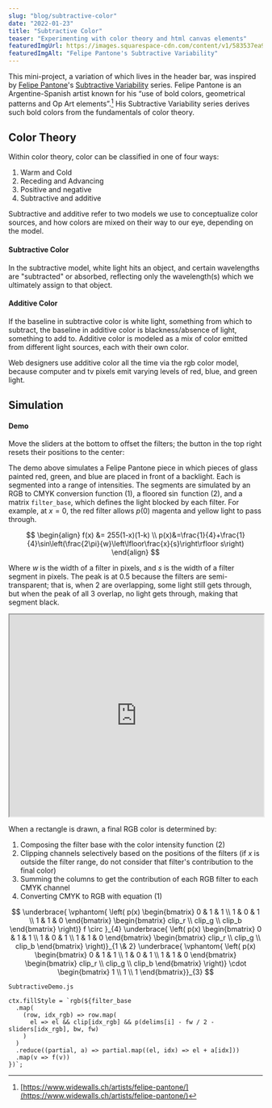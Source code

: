 ```yaml
---
slug: "blog/subtractive-color"
date: "2022-01-23"
title: "Subtractive Color"
teaser: "Experimenting with color theory and html canvas elements"
featuredImgUrl: https://images.squarespace-cdn.com/content/v1/583537ea9f745645805f7860/1573067590790-R9VYSU4ER6WRBH9X7W7F/DSC04623.jpg
featuredImgAlt: "Felipe Pantone's Subtractive Variability"
---
```



This mini-project, a variation of which lives in the header bar, was inspired by [Felipe Pantone](https://en.wikipedia.org/wiki/Felipe_Pantone)'s [Subtractive Variability](https://www.felipepantone.com/subtractive-variability) series. Felipe Pantone is an Argentine-Spanish artist known for his “use of bold colors, geometrical patterns and Op Art elements”.[^1] His Subtractive Variability series derives such bold colors from the fundamentals of color theory. 

## Color Theory
Within color theory, color can be classified in one of four ways:

1. Warm and Cold
2. Receding and Advancing
3. Positive and negative
4. Subtractive and additive

Subtractive and additive refer to two models we use to conceptualize color sources, and how colors are mixed on their way to our eye, depending on the model.

#### Subtractive Color 
In the subtractive model, white light hits an object, and certain wavelengths are "subtracted" or absorbed, reflecting only the wavelength(s) which we ultimately assign to that object.

#### Additive Color
If the baseline in subtractive color is white light, something from which to subtract, the baseline in additive color is blackness/absence of light, something to add to. Additive color is modeled as a mix of color emitted from different light sources, each with their own color. 

Web designers use additive color all the time via the rgb color model, because computer and tv pixels emit varying levels of red, blue, and green light.

## Simulation

#### Demo
Move the sliders at the bottom to offset the filters; the button in the top right resets their positions to the center:

<SubtractiveDemo />

The demo above simulates a Felipe Pantone piece in which pieces of glass painted red, green, and blue are placed in front of a backlight. Each is segmented into a range of intensities. The segments are simulated by an RGB to CMYK conversion function $(1)$, a floored $\sin$ function $(2)$, and a matrix `filter_base`, which defines the light blocked by each filter. For example, at $x=0$, the red filter allows $p(0)$ magenta and yellow light to pass through.

$$
\begin{align}
f(x) &= 255(1-x)(1-k) \\
p(x)&=\frac{1}{4}+\frac{1}{4}\sin\left(\frac{2\pi}{w}\left\lfloor\frac{x}{s}\right\rfloor s\right)
\end{align}
$$

Where $w$ is the width of a filter in pixels, and $s$ is the width of a filter segment in pixels. The peak is at $0.5$ because the filters are semi-transparent; that is, when 2 are overlapping, some light still gets through, but when the peak of all 3 overlap, no light gets through, making that segment black.

<iframe src="https://www.desmos.com/calculator/nougdzpiuc" width="100%" style="min-height:400px"></iframe>

When a rectangle is drawn, a final RGB color is determined by:
1. Composing the filter base with the color intensity function $(2)$
2. Clipping channels selectively based on the positions of the filters (if $x$ is outside the filter range, do not consider that filter's contribution to the final color)
3. Summing the columns to get the contribution of each RGB filter to each CMYK channel 
4. Converting CMYK to RGB with equation $(1)$

$$
\underbrace{
\vphantom{
\left(
p(x)
\begin{bmatrix}
0 & 1 & 1 \\
1 & 0 & 1 \\
1 & 1 & 0
\end{bmatrix}
\begin{bmatrix}
clip_r \\
clip_g \\
clip_b
\end{bmatrix}
\right)}
f \circ
}_{4}
\underbrace{
\left(
p(x)
\begin{bmatrix}
0 & 1 & 1 \\
1 & 0 & 1 \\
1 & 1 & 0
\end{bmatrix}
\begin{bmatrix}
clip_r \\
clip_g \\
clip_b
\end{bmatrix}
\right)}_{1 \& 2}
\underbrace{
\vphantom{
\left(
p(x)
\begin{bmatrix}
0 & 1 & 1 \\
1 & 0 & 1 \\
1 & 1 & 0
\end{bmatrix}
\begin{bmatrix}
clip_r \\
clip_g \\
clip_b
\end{bmatrix}
\right)}
\cdot
\begin{bmatrix}
1 \\ 1 \\ 1
\end{bmatrix}}_{3}
$$

`SubtractiveDemo.js`
```jsx{numberLines: 90}
ctx.fillStyle = `rgb(${filter_base
  .map(
    (row, idx_rgb) => row.map(
      el => el && clip[idx_rgb] && p(delims[i] - fw / 2 - sliders[idx_rgb], bw, fw)
    )
  )
  .reduce((partial, a) => partial.map((el, idx) => el + a[idx]))
  .map(v => f(v))
})`;
```

[^1]: [https://www.widewalls.ch/artists/felipe-pantone/](https://www.widewalls.ch/artists/felipe-pantone/) 